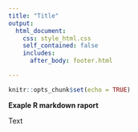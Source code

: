 ---
title: "Title"
output:
  html_document:
    css: style_html.css
    self_contained: false
    includes:
      after_body: footer.html

---

```{r setup, include=FALSE}
knitr::opts_chunk$set(echo = TRUE)
```



**Exaple R markdown raport**

Text